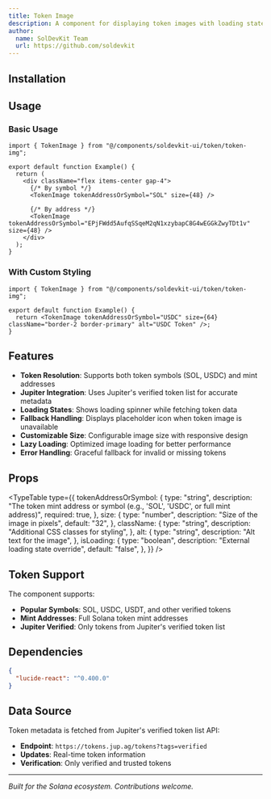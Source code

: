```yaml
---
title: Token Image
description: A component for displaying token images with loading states and fallback handling using Jupiter's token list.
author:
  name: SolDevKit Team
  url: https://github.com/soldevkit
---
```


<ComponentPreview name="token-img-demo" />

## Installation

<ComponentInstallation name="token-img" />

## Usage

### Basic Usage

```tsx
import { TokenImage } from "@/components/soldevkit-ui/token/token-img";

export default function Example() {
  return (
    <div className="flex items-center gap-4">
      {/* By symbol */}
      <TokenImage tokenAddressOrSymbol="SOL" size={48} />

      {/* By address */}
      <TokenImage tokenAddressOrSymbol="EPjFWdd5AufqSSqeM2qN1xzybapC8G4wEGGkZwyTDt1v" size={48} />
    </div>
  );
}
```

### With Custom Styling

```tsx
import { TokenImage } from "@/components/soldevkit-ui/token/token-img";

export default function Example() {
  return <TokenImage tokenAddressOrSymbol="USDC" size={64} className="border-2 border-primary" alt="USDC Token" />;
}
```

## Features

- **Token Resolution**: Supports both token symbols (SOL, USDC) and mint addresses
- **Jupiter Integration**: Uses Jupiter's verified token list for accurate metadata
- **Loading States**: Shows loading spinner while fetching token data
- **Fallback Handling**: Displays placeholder icon when token image is unavailable
- **Customizable Size**: Configurable image size with responsive design
- **Lazy Loading**: Optimized image loading for better performance
- **Error Handling**: Graceful fallback for invalid or missing tokens

## Props

<TypeTable
  type={{
    tokenAddressOrSymbol: {
      type: "string",
      description: "The token mint address or symbol (e.g., 'SOL', 'USDC', or full mint address)",
      required: true,
    },
    size: {
      type: "number",
      description: "Size of the image in pixels",
      default: "32",
    },
    className: {
      type: "string",
      description: "Additional CSS classes for styling",
    },
    alt: {
      type: "string",
      description: "Alt text for the image",
    },
    isLoading: {
      type: "boolean",
      description: "External loading state override",
      default: "false",
    },
  }}
/>

## Token Support

The component supports:

- **Popular Symbols**: SOL, USDC, USDT, and other verified tokens
- **Mint Addresses**: Full Solana token mint addresses
- **Jupiter Verified**: Only tokens from Jupiter's verified token list

## Dependencies

```json
{
  "lucide-react": "^0.400.0"
}
```

## Data Source

Token metadata is fetched from Jupiter's verified token list API:

- **Endpoint**: `https://tokens.jup.ag/tokens?tags=verified`
- **Updates**: Real-time token information
- **Verification**: Only verified and trusted tokens

---

_Built for the Solana ecosystem. Contributions welcome._
